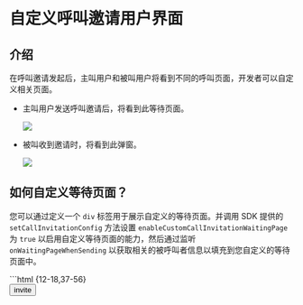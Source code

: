 # 自定义呼叫邀请用户界面


## 介绍

在呼叫邀请发起后，主叫用户和被叫用户将看到不同的呼叫页面，开发者可以自定义相关页面。

- 主叫用户发送呼叫邀请后，将看到此等待页面。

    <Frame width="512" height="auto" caption=""><img src="https://storage.zego.im/sdk-doc/Pics/Prebuilt_Web/waitingPage.png" /></Frame>

- 被叫收到邀请时，将看到此弹窗。

    <Frame width="512" height="auto" caption=""><img src="https://storage.zego.im/sdk-doc/Pics/Prebuilt_Web/calledDialog.png" /></Frame>

## 如何自定义等待页面？

您可以通过定义一个 `div` 标签用于展示自定义的等待页面。并调用 SDK 提供的 `setCallInvitationConfig` 方法设置 `enableCustomCallInvitationWaitingPage` 为 `true` 以启用自定义等待页面的能力，然后通过监听 `onWaitingPageWhenSending` 以获取相关的被呼叫者信息以填充到您自定义的等待页面中。

<Accordion title="完整示例代码" defaultOpen="false">
```html {12-18,37-56}
<html>
    <head>
        <style>
        #root {
            width: 100vw;
            height: 100vh;
        }
    </style>
    </head>
    <body>
        <div id="root">
            <!-- 自定义呼叫等待页面。 -->
            <div id="waitingPage" style="display: none">
                <!-- 通过 onWaitingPageWhenSending 回调的 callees 获取被呼叫者信息然后放入 calleesBox 以展示 -->
                <div id="calleesBox"></div>
                <!-- 把 cancelButton 的点击事件绑定至 onWaitingPageWhenSending 回调返回的 cancel 方法以实现取消呼叫 -->
                <button id="cancelButton">Cancel</button>
            </div>
            <!-- 点击该按钮发起呼叫邀请 -->
            <button onclick="invite()">invite</button>
            <!-- 其他页面元素... -->
        </div>
    </body>
    <script src="https://unpkg.com/@zegocloud/zego-uikit-prebuilt/zego-uikit-prebuilt.js"></script>
    <script src="https://unpkg.com/zego-zim-web@2.9.0/index.js"></script>
    <script>
        // 将以下参数设置成您业务中实际有效的值并生成 TOKEN
        const userID = "";
        const userName = "";
        const appID = 0;
        const serverSecret = "";
        const TOKEN = ZegoUIKitPrebuilt.generateKitTokenForTest(appID, serverSecret, null, userID, userName);

        const zp = ZegoUIKitPrebuilt.create(TOKEN);
        zp.addPlugins({ ZIM });
        zp.setCallInvitationConfig({
            enableCustomCallInvitationWaitingPage: true,
            onWaitingPageWhenSending: (callType, callees, cancel) => {
                // 在此处添加您的自定义逻辑。
                // waitingPageDom 用于展示发送呼叫邀请时的等待页面。
                const waitingPageDom = document.querySelector('#waitingPage');
                waitingPageDom.style.display = 'block';
                // 根据回调返回的 callees 参数生成对应的被呼叫者 UI
                // calleesBoxDom 是页面里用展示装被呼叫者 UI 的父容器 
                const calleesBoxDom = document.querySelector('#calleesBox');
                for (var i = 0; i < callees.length; i++) {
                    const div = document.createElement('div');
                    div.id = callees[i].userID;
                    div.innerHTML = callees[i].userName;
                    calleesBoxDom.appendChild(div);
                }
                // cancelButtonDOM 是呼叫等待页面的一个按钮，在此绑定取消呼叫邀请操作的方法。
                const cancelButtonDOM = document.querySelector('#cancelButton');
                cancelButtonDOM.onclick = () => {
                    cancel();
                }
            },
            onSetRoomConfigBeforeJoining: (callType) => {
                // 在加入房间之前设置房间配置的回调函数，在此时您可以在加入房间之前隐藏等待页面。
                const waitingPageDom = document.querySelector('#waitingPage');
                waitingPageDom.style.display = 'none';
            },
            onCallInvitationEnded: (reason) => {
                // 当您的呼叫邀请未成功连接时，您需要隐藏自定义等待页面。
                const waitingPageDom = document.querySelector('#waitingPage');
                waitingPageDom.style.display = 'none';
            }
            // 其他设置...
        })

        function invite() {
            const targetUser = {
                userID: '',
                userName: ''
            };
            zp.sendCallInvitation({
                callees: [targetUser],
                callType: ZegoUIKitPrebuilt.InvitationTypeVideoCall,
                timeout: 60, // 超时时长（秒）。默认为60秒，范围为[1-600秒]。
            }).then((res) => {
                console.warn(res);
            }).catch((err) => {
                console.warn(err);
            });
        }
    </script>

</html>
```
</Accordion>

## 如何自定义呼叫邀请对话框？

您可以通过定义一个 `div` 标签用于展示自定义的呼叫邀请对话框。并调用 SDK 提供的 `setCallInvitationConfig` 方法设置 `enableCustomCallInvitationDialog` 为 `true` 以启用自定义呼叫邀请对话框的能力，然后通过监听 `onConfirmDialogWhenReceiving` 以获取呼叫者的信息以填充到您自定义呼叫邀请对话框中。

<Accordion title="完整示例代码" defaultOpen="false">
```html {12-20,37-57}
<html>
    <head>
        <style>
        #root {
            width: 100vw;
            height: 100vh;
        }
    </style>
    </head>
    <body>
        <div id="root">
          <!-- 自定义呼叫邀请对话框 -->
          <div id="confirmDialog" style="display: none">
            <!-- 通过 onConfirmDialogWhenReceiving 回调的 caller 获取呼叫者信息然后放入 caller 标签以展示 -->
            <div id="caller"></div>
            <!-- 把 acceptButton 的点击事件绑定至 onConfirmDialogWhenReceiving 回调返回的 accept 方法以实现接受呼叫邀请 -->
            <button id="acceptButton">Accept</button>
            <!-- 把 refuseButton 的点击事件绑定至 onConfirmDialogWhenReceiving 回调返回的 refuse 方法以实现接受呼叫邀请 -->
            <button id="refuseButton">Refuse</button>
          </div>
          <!-- 其他页面元素... -->
        </div>
    </body>
    <script src="https://unpkg.com/@zegocloud/zego-uikit-prebuilt/zego-uikit-prebuilt.js"></script>
    <script src="https://unpkg.com/zego-zim-web@2.9.0/index.js"></script>
    <script>
        // 将以下参数设置成您业务中实际有效的值并生成 TOKEN
        const userID = "";
        const userName = "";
        const appID = 0;
        const serverSecret = "";
        const TOKEN = ZegoUIKitPrebuilt.generateKitTokenForTest(appID, serverSecret, null, userID, userName);

        const zp = ZegoUIKitPrebuilt.create(TOKEN);
        zp.addPlugins({ ZIM });
        zp.setCallInvitationConfig({
            enableCustomCallInvitationDialog: true,
            // 以下是在收到呼叫邀请时触发的回调，此回调返回 [accept] 和 [refuse] 可用于在自定义页面中接受或拒绝呼叫邀请。
            onConfirmDialogWhenReceiving: (callType,caller,refuse,accept,data) =>{
                // 在此处添加您的自定义逻辑。
                // 以下是一个示例，confirmDialogDom 是用于表示对话框元素的 DOM 对象，在此处表示您自定义的呼叫邀请对话框。 
                const confirmDialogDom = document.querySelector('#confirmDialog');
                confirmDialogDom.style.display = 'block';
                // 根据回调返回的 caller 参数生成呼叫者 UI
                const callerDom = document.querySelector('#caller');
                callerDom.innerHTML = caller.userName;
                // 绑定拒绝和接受的方法
                const refuseButtonDOM = document.querySelector('#refuseButton');
                refuseButtonDOM.onclick = () => { 
                    refuse();          
                    confirmDialogDom.style.display = 'none';
                }
                const acceptButtonDOM = document.querySelector('#acceptButton');
                acceptButtonDOM.onclick = () => { 
                    accept();          
                    confirmDialogDom.style.display = 'none';
                }
            },
            onCallInvitationEnded:(reason)=> {
                // 当呼叫邀请超时或被取消时，需要隐藏自定义的呼叫邀请对话框。
                const confirmDialogDom = document.querySelector('#confirmDialog');
                confirmDialogDom.style.display = 'none';
            }
            // 其他设置...
        })
    </script>

</html>
```
</Accordion>

## 参考信息

<Accordion title="onSetRoomConfigBeforeJoining" defaultOpen="false">
- **配置说明**

  在加入房间之前设置房间配置的回调。

- **函数原型：**

  ```ts
  onSetRoomConfigBeforeJoining?: (
      callType: ZegoInvitationType
  ) => ZegoCloudRoomConfig;
  ```

- **参数说明：**

| 参数     | 类型               | 说明       |
| :------- | :----------------- | :--------- |
| callType | ZegoInvitationType | 呼叫类型。 |


- **返回值说明：**

| 返回值              | 说明       |
| :------------------ | :--------- |
| ZegoCloudRoomConfig | 房间配置。 |

</Accordion>


<Accordion title="onCallInvitationEnded" defaultOpen="false">
- **配置说明**

  呼叫邀请结束的回调。

- **函数原型：**

  ```ts
  onCallInvitationEnded?: (
      reason: CallInvitationEndReason, 
      data: string
  ) => void;
  ```

- **参数说明：**

  | 参数   | 类型                    | 说明                 |
  | :----- | :---------------------- | :------------------- |
  | reason | CallInvitationEndReason | 呼叫邀请结束的原因。 |
  | data   | string                  | 扩展字段。           |

</Accordion>

<Accordion title="ZegoInvitationType" defaultOpen="false">
- 类型描述：通话邀请枚举类。
- 枚举说明：

  | 枚举      | 枚举值 | 描述       |
  | :-------- | :----- | :--------- |
  | VoiceCall | 0      | 语音通话。 |
  | VideoCall | 1      | 视频通话。 |

</Accordion>

<Accordion title="ZegoUser" defaultOpen="false">
- 类型描述：用户信息类。
- 参数说明：

  | 属性/方法     | 类型                        | 是否必选 | 描述                                                                                                                                                                                     |
  | :------------ | :-------------------------- | :------- | :--------------------------------------------------------------------------------------------------------------------------------------------------------------------------------------- |
  | userID        | string                      | 是       | 用户唯一标识，由开发者自定义，最长不超过 32 字节，仅支持数字，英文字符和 '!', '#', '$', '&', '(', ')', '+', '-', ':', ';', '&lt;', '=', '.', '&gt;', '?', '@', '\[', '\]', '^', '_', '\{', '\}', '|', '~'。|
  | userName      | string                      | 否       | 用户的名称。最长不超过 256 字节。                                                                                                                                                        |
  | setUserAvatar | (avatar: string) =&gt; void | 否       | 传入图片资源地址设置用户头像的方法。                                                                                                                                                     |

</Accordion>

<Accordion title="CallInvitationEndReason" defaultOpen="false">
- 类型描述：呼叫邀请结束原因枚举类。
- 枚举说明：

  | 枚举      | 枚举值    | 描述           |
  | :-------- | :-------- | :------------- |
  | Declined  | Declined  | 拒绝邀请。     |
  | Timeout   | Timeout   | 呼叫超时。     |
  | Canceled  | Canceled  | 呼叫取消。     |
  | Busy      | Busy      | 被呼叫者忙碌。 |
  | LeaveRoom | LeaveRoom | 离开房间。     |

</Accordion>

<Accordion title="onWaitingPageWhenSending" defaultOpen="false">

- **配置说明**

  收到呼叫邀请后出现弹框的回调。

- **函数原型：**

  ```ts
  onConfirmDialogWhenReceiving?: (
      callType: ZegoInvitationType,
      caller: ZegoUser,
      refuse: RefuseCallInvitationFunc,
      accept: AcceptCallInvitationFunc,
      data: string
  ) => void;
  ```

- **参数说明：**


| 参数     | 类型                                               | 说明               |
| :------- | :------------------------------------------------- | :----------------- |
| callType | ZegoInvitationType                                 | 呼叫类型。         |
| caller   | ZegoUser                                           | 主叫用户信息。     |
| refuse   | RefuseCallInvitationFunc = (data?: string) => void | 拒绝呼叫邀请方法。 |
| accept   | AcceptCallInvitationFunc = (data?: string) => void | 接受呼叫邀请方法。 |
| data     | string                                             | 扩展字段。         |

</Accordion>
